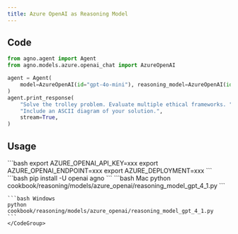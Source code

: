 ```yaml
---
title: Azure OpenAI as Reasoning Model
---
```


## Code

```python cookbook/reasoning/models/azure_openai/reasoning_model_gpt_4_1.py
from agno.agent import Agent
from agno.models.azure.openai_chat import AzureOpenAI

agent = Agent(
    model=AzureOpenAI(id="gpt-4o-mini"), reasoning_model=AzureOpenAI(id="gpt-4.1")
)
agent.print_response(
    "Solve the trolley problem. Evaluate multiple ethical frameworks. "
    "Include an ASCII diagram of your solution.",
    stream=True,
)
```

## Usage

<Steps>
  <Snippet file="create-venv-step.mdx" />

  <Step title="Set your API key">
    ```bash
    export AZURE_OPENAI_API_KEY=xxx
    export AZURE_OPENAI_ENDPOINT=xxx
    export AZURE_DEPLOYMENT=xxx
    ```
  </Step>

  <Step title="Install libraries">
    ```bash
    pip install -U openai agno
    ```
  </Step>

  <Step title="Run Agent">
    <CodeGroup>
    ```bash Mac
    python cookbook/reasoning/models/azure_openai/reasoning_model_gpt_4_1.py
    ```

    ```bash Windows
    python cookbook/reasoning/models/azure_openai/reasoning_model_gpt_4_1.py
    ```
    </CodeGroup>
  </Step>
</Steps>